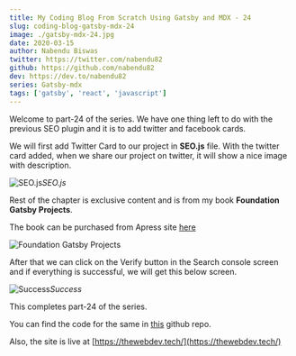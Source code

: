 ```yaml
---
title: My Coding Blog From Scratch Using Gatsby and MDX - 24
slug: coding-blog-gatsby-mdx-24
image: ./gatsby-mdx-24.jpg
date: 2020-03-15
author: Nabendu Biswas
twitter: https://twitter.com/nabendu82
github: https://github.com/nabendu82
dev: https://dev.to/nabendu82
series: Gatsby-mdx
tags: ['gatsby', 'react', 'javascript']
---
```


Welcome to part-24 of the series. We have one thing left to do with the previous SEO plugin and it is to add twitter and facebook cards.

We will first add Twitter Card to our project in **SEO.js** file. With the twitter card added, when we share our project on twitter, it will show a nice image with description.

![SEO.js](https://res.cloudinary.com/dxkxvfo2o/image/upload/v1589905095/24-dev/1_nx84b6.png)*SEO.js*

Rest of the chapter is exclusive content and is from my book **Foundation Gatsby Projects**.

The book can be purchased from Apress site <a href="https://www.apress.com/in/book/9781484265574" target="_blank" rel="noopener noreferrer">here</a>


  


<div className={styles.image__small}>

![Foundation Gatsby Projects](https://res.cloudinary.com/dxkxvfo2o/image/upload/v1609570264/Foundation_Gatsby_zilffx.jpg)

</div>

After that we can click on the Verify button in the Search console screen and if everything is successful, we will get this below screen.

![Success](https://res.cloudinary.com/dxkxvfo2o/image/upload/v1589905094/24-dev/19_xwmdlk.png)*Success*

This completes part-24 of the series.

You can find the code for the same in [this](https://github.com/nabendu82/thewebdev-public) github repo.

Also, the site is live at [https://thewebdev.tech/](https://thewebdev.tech/)

  

